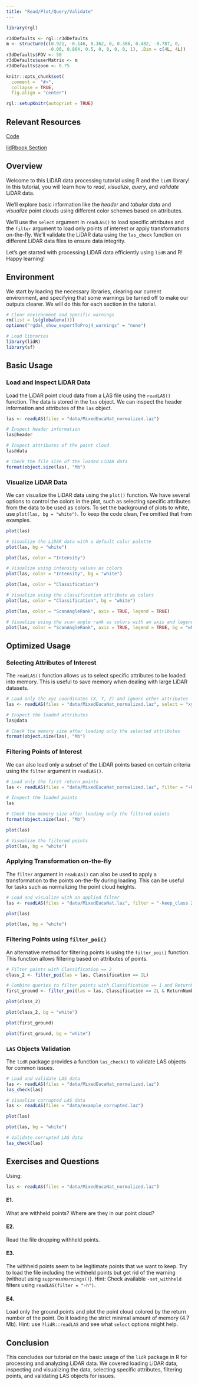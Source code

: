 ```yaml
---
title: "Read/Plot/Query/Validate"
---
```


```r
library(rgl)

r3dDefaults <- rgl::r3dDefaults
m <- structure(c(0.921, -0.146, 0.362, 0, 0.386, 0.482, -0.787, 0, 
                -0.06, 0.864, 0.5, 0, 0, 0, 0, 1), .Dim = c(4L, 4L))
r3dDefaults$FOV <- 50
r3dDefaults$userMatrix <- m
r3dDefaults$zoom <- 0.75

knitr::opts_chunk$set(
  comment =  "#>", 
  collapse = TRUE,
  fig.align = "center")

rgl::setupKnitr(autoprint = TRUE)
```

## Relevant Resources

[Code](https://github.com/tgoodbody/lidRtutorial/blob/main/code/tutorials/01_read.R)

[lidRbook Section](https://r-lidar.github.io/lidRbook/index.htm)

## Overview

Welcome to this LiDAR data processing tutorial using R and the `lidR` library! In this tutorial, you will learn how to *read*, *visualize*, *query*, and *validate* LiDAR data.

We'll explore basic information like the *header* and *tabular data* and *visualize* point clouds using different color schemes based on attributes.

We'll use the `select` argument in `readLAS()` to load specific attributes and the `filter` argument to load only points of interest or apply transformations on-the-fly. We'll validate the LiDAR data using the `las_check` function on different LiDAR data files to ensure data integrity.

Let's get started with processing LiDAR data efficiently using `lidR` and R! Happy learning!

## Environment

We start by loading the necessary libraries, clearing our current environment, and specifying that some warnings be turned off to make our outputs clearer. We will do this for each section in the tutorial.

```r
# Clear environment and specific warnings
rm(list = ls(globalenv()))
options("rgdal_show_exportToProj4_warnings" = "none")

# Load libraries
library(lidR)
library(sf)
```

## Basic Usage

### Load and Inspect LiDAR Data

Load the LiDAR point cloud data from a LAS file using the `readLAS()` function. The data is stored in the `las` object. We can inspect the header information and attributes of the `las` object.

```r
las <- readLAS(files = "data/MixedEucaNat_normalized.laz")

# Inspect header information
las@header

# Inspect attributes of the point cloud
las@data

# Check the file size of the loaded LiDAR data
format(object.size(las), "Mb")
```

### Visualize LiDAR Data

We can visualize the LiDAR data using the `plot()` function. We have several options to control the colors in the plot, such as selecting specific attributes from the data to be used as colors. To set the background of plots to white, use `plot(las, bg = "white")`. To keep the code clean, I've omitted that from examples.

``` r
plot(las)
```

```r
# Visualize the LiDAR data with a default color palette
plot(las, bg = "white")
```

``` r
plot(las, color = "Intensity")
```

```r
# Visualize using intensity values as colors
plot(las, color = "Intensity", bg = "white")
```

``` r
plot(las, color = "Classification")
```

```r
# Visualize using the classification attribute as colors
plot(las, color = "Classification", bg = "white")
```

``` r
plot(las, color = "ScanAngleRank", axis = TRUE, legend = TRUE)
```

```r
# Visualize using the scan angle rank as colors with an axis and legend
plot(las, color = "ScanAngleRank", axis = TRUE, legend = TRUE, bg = "white")
```

## Optimized Usage

### Selecting Attributes of Interest

The `readLAS()` function allows us to select specific attributes to be loaded into memory. This is useful to save memory when dealing with large LiDAR datasets.

```r
# Load only the xyz coordinates (X, Y, Z) and ignore other attributes
las <- readLAS(files = "data/MixedEucaNat_normalized.laz", select = "xyz")

# Inspect the loaded attributes
las@data

# Check the memory size after loading only the selected attributes
format(object.size(las), "Mb")
```

### Filtering Points of Interest

We can also load only a subset of the LiDAR points based on certain criteria using the `filter` argument in `readLAS()`.

```r
# Load only the first return points
las <- readLAS(files = "data/MixedEucaNat_normalized.laz", filter = "-keep_first")

# Inspect the loaded points
las

# Check the memory size after loading only the filtered points
format(object.size(las), "Mb")
```

``` r
plot(las)
```

```r
# Visualize the filtered points
plot(las, bg = "white")
```

### Applying Transformation on-the-fly

The `filter` argument in `readLAS()` can also be used to apply a transformation to the points on-the-fly during loading. This can be useful for tasks such as normalizing the point cloud heights.

```r
# Load and visualize with an applied filter
las <- readLAS(files = "data/MixedEucaNat.laz", filter = "-keep_class 2")
```

``` r
plot(las)
```

```r
plot(las, bg = "white")
```

### Filtering Points using `filter_poi()`

An alternative method for filtering points is using the `filter_poi()` function. This function allows filtering based on attributes of points.

```r
# Filter points with Classification == 2
class_2 <- filter_poi(las = las, Classification == 2L)

# Combine queries to filter points with Classification == 1 and ReturnNumber == 1
first_ground <- filter_poi(las = las, Classification == 2L & ReturnNumber == 1L)
```

``` r
plot(class_2)
```

```r
plot(class_2, bg = "white")
```

``` r
plot(first_ground)
```

```r
plot(first_ground, bg = "white")
```

### `LAS` Objects Validation

The `lidR` package provides a function `las_check()` to validate LAS objects for common issues.

```r
# Load and validate LAS data
las <- readLAS(files = "data/MixedEucaNat_normalized.laz")
las_check(las)

# Visualize corrupted LAS data
las <- readLAS(files = "data/example_corrupted.laz")
```

``` r
plot(las)
```

```r
plot(las, bg = "white")
```

```r
# Validate corrupted LAS data
las_check(las)
```

## Exercises and Questions

Using:

``` r
las <- readLAS(files = "data/MixedEucaNat_normalized.laz")
```

#### E1.

What are withheld points? Where are they in our point cloud?

#### E2.

Read the file dropping withheld points.

#### E3.

The withheld points seem to be legitimate points that we want to keep. Try to load the file including the withheld points but get rid of the warning (without using `suppressWarnings()`). Hint: Check available `-set_withheld` filters using `readLAS(filter = "-h")`.

#### E4.

Load only the ground points and plot the point cloud colored by the return number of the point. Do it loading the strict minimal amount of memory (4.7 Mb). Hint: use `?lidR::readLAS` and see what `select` options might help.

## Conclusion

This concludes our tutorial on the basic usage of the `lidR` package in R for processing and analyzing LiDAR data. We covered loading LiDAR data, inspecting and visualizing the data, selecting specific attributes, filtering points, and validating LAS objects for issues.
